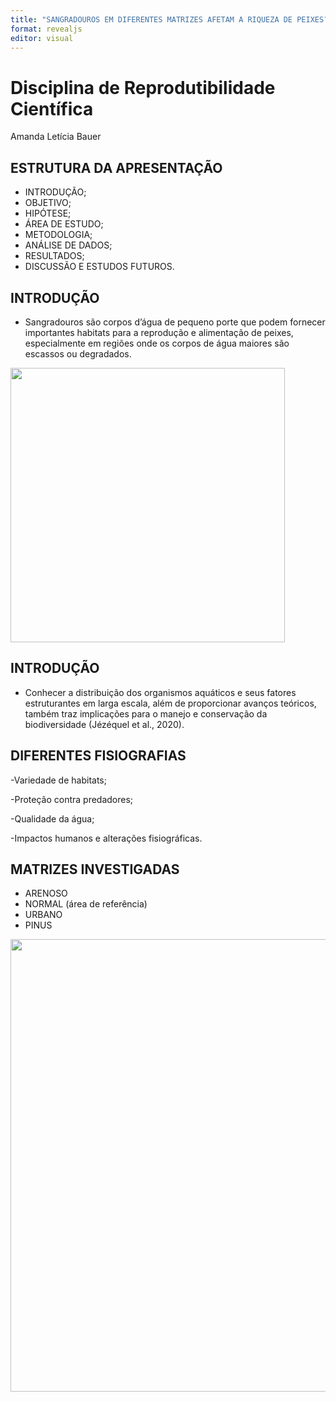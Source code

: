 ```yaml
---
title: "SANGRADOUROS EM DIFERENTES MATRIZES AFETAM A RIQUEZA DE PEIXES?"
format: revealjs
editor: visual
---
```


# Disciplina de Reprodutibilidade Científica

Amanda Letícia Bauer

## ESTRUTURA DA APRESENTAÇÃO

-   INTRODUÇÃO;
-   OBJETIVO;
-   HIPÓTESE;
-   ÁREA DE ESTUDO;
-   METODOLOGIA;
-   ANÁLISE DE DADOS;
-   RESULTADOS;
-   DISCUSSÃO E ESTUDOS FUTUROS.

## INTRODUÇÃO

-   Sangradouros são corpos d'água de pequeno porte que podem fornecer importantes habitats para a reprodução e alimentação de peixes, especialmente em regiões onde os corpos de água maiores são escassos ou degradados.

![](images/Imagem1.png){width="439"}

## INTRODUÇÃO

-   Conhecer a distribuição dos organismos aquáticos e seus fatores estruturantes em larga escala, além de proporcionar avanços teóricos, também traz implicações para o manejo e conservação da biodiversidade (Jézéquel et al., 2020).

## DIFERENTES FISIOGRAFIAS

-Variedade de habitats;

-Proteção contra predadores;

-Qualidade da água;

-Impactos humanos e alterações fisiográficas.

## MATRIZES INVESTIGADAS

-   ARENOSO
-   NORMAL (área de referência)
-   URBANO
-   PINUS

![](images/Captura de tela 2024-08-27 152644.png){width="724"}
